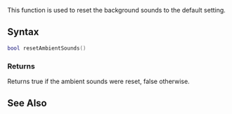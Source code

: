  
{{Client function}}
This function is used to reset the background sounds to the default setting.

==Syntax== 
<syntaxhighlight lang="lua">
bool resetAmbientSounds()
</syntaxhighlight>

===Returns===
Returns true if the ambient sounds were reset, false otherwise.

==See Also==
{{Client world functions}}